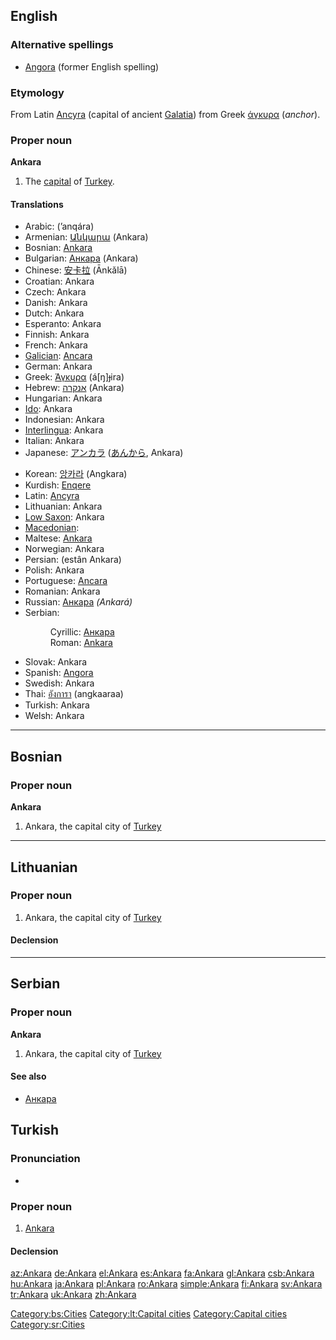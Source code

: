 {{wikipedia}}
{{also|ankara}}
==English==

===Alternative spellings===
* [[Angora]] (former English spelling)

===Etymology===
From Latin [[Ancyra]] (capital of ancient [[Galatia]]) from Greek [[άγκυρα]] (''anchor'').

===Proper noun===
'''Ankara'''

# The [[capital]] of [[Turkey]].

====Translations====
{{trans-top|capital of Turkey}}
* Arabic: {{Arab|[[انقرة|أنقرة]]}} (’anqára) {{f}}
* Armenian: [[Անկարա]] (Ankara)
* Bosnian: [[Ankara#Bosnian|Ankara]] {{f}}
* Bulgarian: [[Анкара]] (Ankara) {{f}}
* Chinese: [[安卡拉]] (Ānkǎlā)
* Croatian: Ankara
* Czech: Ankara
* Danish: Ankara
* Dutch: Ankara
* Esperanto: Ankara
* Finnish: Ankara
* French: Ankara
* [[Galician]]: [[Ancara]]
* German: Ankara
* Greek: [[Άγκυρα]] (á[ŋ]ɟira) {{f}}
* Hebrew: [[אנקרה]] (Ankara)
* Hungarian: Ankara
* [[Ido]]: Ankara
* Indonesian: Ankara
* [[Interlingua]]: Ankara
* Italian: Ankara {{f}}
* Japanese: [[アンカラ]] ([[あんから]], Ankara)
{{trans-mid}}
* Korean: [[앙카라]] (Angkara)
* Kurdish: [[Enqere]]
* Latin: [[Ancyra]] {{f}}
* Lithuanian: Ankara
* [[Low Saxon]]: Ankara
* [[Macedonian]]: {{t|mk|Анкара|f|tr=Ánkara|sc=Cyrl}}
* Maltese: [[Ankara]]
* Norwegian: Ankara
* Persian: {{fa-Arab|[[استان آنکارا]]}} (estân Ankara)
* Polish: Ankara {{f}}
* Portuguese: [[Ancara]] {{f}}
* Romanian: Ankara
* Russian: [[Анкара]] ''(Ankará)'' {{f}}
* Serbian:
*: Cyrillic: [[Анкара#Serbian|Анкара]] {{f}}
*: Roman: [[Ankara#Serbian|Ankara]] {{f}}
* Slovak: Ankara {{f}}
* Spanish: [[Angora]] {{f}}
* Swedish: Ankara
* Thai: [[อังการา]] (angkaaraa)
* Turkish: Ankara
* Welsh: Ankara
{{trans-bottom}}

----

==Bosnian==

===Proper noun===
'''Ankara''' {{f}}

# Ankara, the capital city of [[Turkey]]

[[Category:bs:Cities]]

----

==Lithuanian==
{{wikipedia|lang=lt}}

===Proper noun===
{{lt-proper noun|f}}

# Ankara, the capital city of [[Turkey]]

====Declension====
{{lt-noun-f-a-unc|Ankar}}

[[Category:lt:Capital cities]]

----

==Serbian==

===Proper noun===
'''Ankara''' {{f}}

# Ankara, the capital city of [[Turkey]]

====See also====
* [[Анкара#Serbian|Анкара]]

[[Category:Capital cities]]
[[Category:sr:Cities]]

==Turkish==

===Pronunciation===
*{{IPA|ánkaɾa|lang=tr}}

===Proper noun===
{{infl|tr|proper noun}}

# [[Ankara]]

====Declension====
{{tr-prop-v|a}}
{{tr-poss-prop-v-aı}}

[[az:Ankara]]
[[de:Ankara]]
[[el:Ankara]]
[[es:Ankara]]
[[fa:Ankara]]
[[gl:Ankara]]
[[csb:Ankara]]
[[hu:Ankara]]
[[ja:Ankara]]
[[pl:Ankara]]
[[ro:Ankara]]
[[simple:Ankara]]
[[fi:Ankara]]
[[sv:Ankara]]
[[tr:Ankara]]
[[uk:Ankara]]
[[zh:Ankara]]